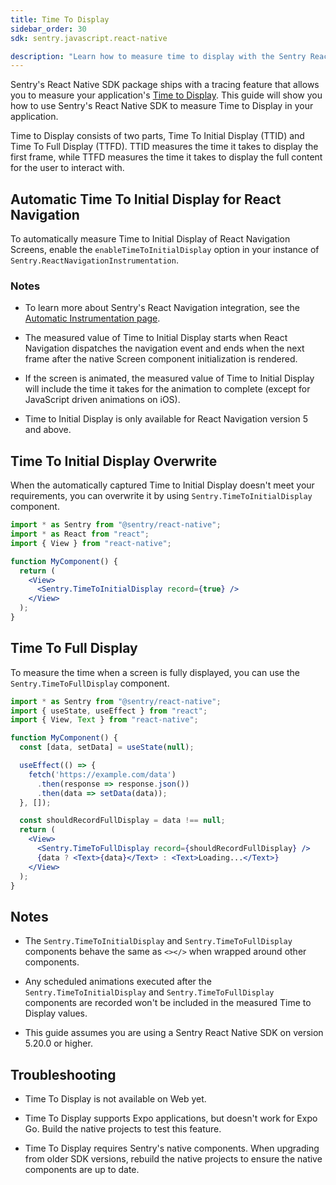```yaml
---
title: Time To Display
sidebar_order: 30
sdk: sentry.javascript.react-native

description: "Learn how to measure time to display with the Sentry React Native SDK."
---
```


Sentry's React Native SDK package ships with a tracing feature that allows you to measure your application's [Time to Display](/product/insights/mobile/mobile-vitals/#time-to-initial-display-and-time-to-full-display). This guide will show you how to use Sentry's React Native SDK to measure Time to Display in your application.

Time to Display consists of two parts, Time To Initial Display (TTID) and Time To Full Display (TTFD). TTID measures the time it takes to display the first frame, while TTFD measures the time it takes to display the full content for the user to interact with.

## Automatic Time To Initial Display for React Navigation

To automatically measure Time to Initial Display of React Navigation Screens, enable the `enableTimeToInitialDisplay` option in your instance of `Sentry.ReactNavigationInstrumentation`.

<Include name="react-native-react-navigation-setup.mdx" />

### Notes

- To learn more about Sentry's React Navigation integration, see the [Automatic Instrumentation page](/platforms/react-native/tracing/instrumentation/automatic-instrumentation).

- The measured value of Time to Initial Display starts when React Navigation dispatches the navigation event and ends when the next frame after the native Screen component initialization is rendered.

- If the screen is animated, the measured value of Time to Initial Display will include the time it takes for the animation to complete (except for JavaScript driven animations on iOS).

- Time to Initial Display is only available for React Navigation version 5 and above.

## Time To Initial Display Overwrite

When the automatically captured Time to Initial Display doesn't meet your requirements, you can overwrite it by using `Sentry.TimeToInitialDisplay` component.

```jsx {8} {tabTitle: <TimeToInitialDisplay />}
import * as Sentry from "@sentry/react-native";
import * as React from "react";
import { View } from "react-native";

function MyComponent() {
  return (
    <View>
      <Sentry.TimeToInitialDisplay record={true} />
    </View>
  );
}
```

## Time To Full Display

To measure the time when a screen is fully displayed, you can use the `Sentry.TimeToFullDisplay` component.

```jsx {17} {tabTitle: <TimeToFullDisplay />}
import * as Sentry from "@sentry/react-native";
import { useState, useEffect } from "react";
import { View, Text } from "react-native";

function MyComponent() {
  const [data, setData] = useState(null);

  useEffect(() => {
    fetch('https://example.com/data')
      .then(response => response.json())
      .then(data => setData(data));
  }, []);

  const shouldRecordFullDisplay = data !== null;
  return (
    <View>
      <Sentry.TimeToFullDisplay record={shouldRecordFullDisplay} />
      {data ? <Text>{data}</Text> : <Text>Loading...</Text>}
    </View>
  );
}
```


## Notes

- The `Sentry.TimeToInitialDisplay` and `Sentry.TimeToFullDisplay` components behave the same as `<></>` when wrapped around other components.

- Any scheduled animations executed after the `Sentry.TimeToInitialDisplay` and `Sentry.TimeToFullDisplay` components are recorded won't be included in the measured Time to Display values.

- This guide assumes you are using a Sentry React Native SDK on version 5.20.0 or higher.

## Troubleshooting

- Time To Display is not available on Web yet.

- Time To Display supports Expo applications, but doesn't work for Expo Go. Build the native projects to test this feature.

- Time To Display requires Sentry's native components. When upgrading from older SDK versions, rebuild the native projects to ensure the native components are up to date.
